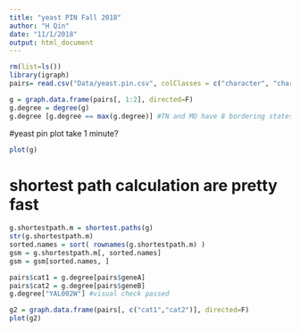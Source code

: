 ```yaml
---
title: "yeast PIN Fall 2018"
author: "H Qin"
date: "11/1/2018"
output: html_document
---
```


```r
rm(list=ls())
library(igraph)
pairs= read.csv("Data/yeast.pin.csv", colClasses = c("character", "character"))
```

```r
g = graph.data.frame(pairs[, 1:2], directed=F)
g.degree = degree(g)
g.degree [g.degree == max(g.degree)] #TN and MO have 8 bordering states
```

#yeast pin plot take 1 minute?
```r
plot(g)
```

# shortest path calculation are pretty fast
```r
g.shortestpath.m = shortest.paths(g)
str(g.shortestpath.m)
sorted.names = sort( rownames(g.shortestpath.m) )
gsm = g.shortestpath.m[, sorted.names]
gsm = gsm[sorted.names, ]
```


```r
pairs$cat1 = g.degree[pairs$geneA]
pairs$cat2 = g.degree[pairs$geneB]
g.degree["YAL002W"] #visual check passed
```

```r
g2 = graph.data.frame(pairs[, c("cat1","cat2")], directed=F)
plot(g2)
```

